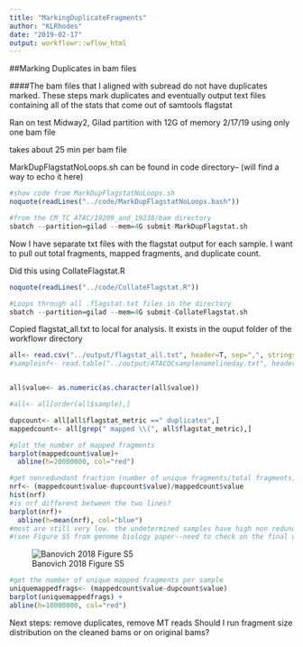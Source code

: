 ```yaml
---
title: "MarkingDuplicateFragments"
author: "KLRhodes"
date: "2019-02-17"
output: workflowr::wflow_html
---
```

##Marking Duplicates in bam files

####The bam files that I aligned with subread do not have duplicates marked. These steps mark duplicates and eventually output text files containing all of the stats that come out of samtools flagstat


Ran on  test Midway2, Gilad partition with 12G of memory 2/17/19 using only one bam file

takes about 25 min per bam file

MarkDupFlagstatNoLoops.sh can be found in code directory-- (will find a way to echo it here)
```r
#show code from MarkDupFlagstatNoLoops.sh
noquote(readLines("../code/MarkDupFlagstatNoLoops.bash"))
```

```r
#from the CM_TC_ATAC/19209_and_19238/bam directory
sbatch --partition=gilad --mem=4G submit-MarkDupFlagstat.sh
```

Now I have separate txt files with the flagstat output for each sample. I want to pull out total fragments, mapped fragments, and duplicate count.  

Did this using CollateFlagstat.R
```r
noquote(readLines("../code/CollateFlagstat.R"))
```

```r
#Loops through all .flagstat.txt files in the directory
sbatch --partition=gilad --mem=4G submit-CollateFlagstat.sh
```

Copied flagstat_all.txt to local for analysis. It exists in the ouput folder of the workflowr directory

```r
all<- read.csv("../output/flagstat_all.txt", header=T, sep=",", stringsAsFactors = F)
#sampleinf<- read.table("../output/ATACQCsamplenamelineday.txt", header=T)


all$value<- as.numeric(as.character(all$value))

#all<- all[order(all$sample),]

dupcount<- all[all$flagstat_metric ==" duplicates",]
mappedcount<- all[grep(" mapped \\(", all$flagstat_metric),]

#plot the number of mapped fragments
barplot(mappedcount$value)+
  abline(h=20000000, col="red")

#get nonredundant fraction (number of unique fragments/total fragments)
nrf<- (mappedcount$value-dupcount$value)/mappedcount$value
hist(nrf)
#is nrf different between the two lines?
barplot(nrf)+
  abline(h=mean(nrf), col="blue")
#most are still very low. the undetermined samples have high non redundant fraction, but this is not surprising because they'll have reads from all the samples in the lane.Notably, Nick also had lots of duplicate reads 
#(see Figure S5 from genome biology paper--need to check on the final usable fragment count though)
```
![Banovich 2018 Figure S5](assets/BanoFigS5.jpg)

```r
#get the number of unique mapped fragments per sample
uniquemappedfrags<- (mappedcount$value-dupcount$value)
barplot(uniquemappedfrags) +
abline(h=10000000, col="red")

```



Next steps: remove duplicates, remove MT reads
Should I run fragment size distribution on the cleaned bams or on original bams?

